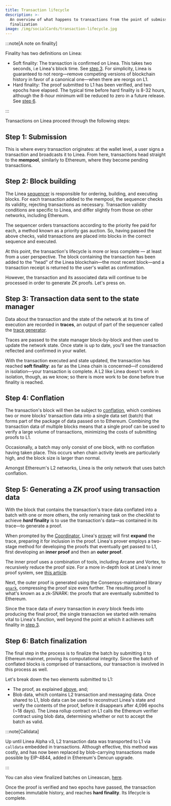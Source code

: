 ```yaml
---
title: Transaction lifecycle
description: >-
  An overview of what happens to transactions from the point of submission to
  finalization
image: /img/socialCards/transaction-lifecycle.jpg
---
```


:::note[A note on finality]

Finality has two definitions on Linea:
- Soft finality: The transaction is confirmed on Linea. This takes two seconds, i.e Linea's block 
time. See [step 3](#step-3-transaction-data-sent-to-the-state-manager). For simplicity, Linea is 
guaranteed to not reorg—remove competing versions of blockchain history in favor of a canonical 
one—when there are reorgs on L1. 
- Hard finality: The proof submitted to L1 has been verified, and two epochs have elapsed. The 
typical time before hard finality is 8-32 hours, although the 8-hour minimum will be reduced to
zero in a future release. See [step 6](#step-6-batch-finalization).

:::

Transactions on Linea proceed through the following steps:

## Step 1: Submission

This is where every transaction originates: at the wallet level, a user signs a transaction and 
broadcasts it to Linea. From here, transactions head straight to the **mempool**, similarly to 
Ethereum, where they become pending transactions.

## Step 2: Block building

The Linea [sequencer](../stack/sequencer/index.mdx) is responsible for ordering, building, and 
executing blocks. For each transaction added to the mempool, the sequencer checks its validity, 
rejecting transactions as necessary. Transaction validity conditions are specific to Linea, and 
differ slightly from those on other networks, including Ethereum.

The sequencer orders transactions according to the priority fee paid for each, a method known as
a priority gas auction. So, having passed the above checks, valid transactions are placed into
blocks in the correct sequence and executed.

At this point, the transaction's lifecycle is more or less complete — at least from a user
perspective. The block containing the transaction has been added to the "head" of the Linea
blockchain—the most recent block—and a transaction receipt is returned to the user's wallet as
confirmation.

However, the transaction and its associated data will continue to be processed in order to
generate ZK proofs. Let's press on.

## Step 3: Transaction data sent to the state manager

Data about the transaction and the state of the network at its time of execution are recorded
in **traces**, an output of part of the sequencer called the [trace generator](../stack/sequencer/traces-generator.md).

Traces are passed to the state manager block-by-block and then used to update the network state.
Once state is up to date, you'll see the transaction reflected and confirmed in your wallet.

With the transaction executed and state updated, the transaction has reached **soft finality**:
as far as the Linea chain is concerned—if considered in isolation—your transaction is complete.
A L2 like Linea doesn't work in isolation, though, as we know; so there is more work to be done
before true finality is reached.

## Step 4: Conflation

The transaction's block will then be subject to [conflation](../stack/sequencer/conflation.md), which
combines two or more blocks' transaction data into a single data set (batch) that forms part of
the package of data passed on to Ethereum. Combining the transaction data of multiple blocks
means that a single proof can be used to verify a large volume of transactions, minimizing the
costs of submitting proofs to L1.

Occasionally, a batch may only consist of one block, with no conflation having taken place.
This occurs when chain activity levels are particularly high, and the block size is larger
than normal.

Amongst Ethereum's L2 networks, Linea is the only network that uses batch conflation.

## Step 5: Generating a ZK proof using transaction data

With the block that contains the transaction's trace data conflated into a batch with one or
more others, the only remaining task on the checklist to achieve **_hard_ finality** is to use
the transaction's data—as contained in its trace—to generate a proof.

When prompted by the [Coordinator](../stack/coordinator/index.mdx), Linea's [prover](../stack/trace-expansion-proving/index.mdx)
will first **expand** the trace, preparing it for inclusion in the proof. Linea's prover employs
a two-stage method for developing the proofs that eventually get passed to L1, first developing
an **inner proof** and then an **outer proof**.

The inner proof uses a combination of tools, including Arcane and Vortex, to recursively reduce
the proof size. For a more in-depth look at Linea's inner proof system, see [this article](https://linea.mirror.xyz/B3b1lUK8--UKZ_Qehk7SfOyvdcGbcuoyvNsSukHgOY8).

Next, the outer proof is generated using the Consensys-maintained library [`gnark`](https://docs.gnark.consensys.net/),
compressing the proof size even further. The resulting proof is what's known as a zk-SNARK:
the proofs that are eventually submitted to Ethereum.

Since the trace data of _every_ transaction in _every_ block feeds into producing the final proof,
the single transaction we started with remains vital to Linea's function, well beyond the point
at which it achieves soft finality in [step 3](#step-3-transaction-data-sent-to-the-state-manager).

## Step 6: Batch finalization

The final step in the process is to finalize the batch by submitting it to Ethereum mainnet,
proving its computational integrity. Since the batch of conflated blocks is comprised of
transactions, our transaction is involved in this process as well.

Let's break down the two elements submitted to L1:

- The proof, as explained [above](#step-5-generating-a-zk-proof-using-transaction-data), and;
- Blob data, which contains L2 transaction and messaging data. Once shared to L1, blob data
can be used to reconstruct Linea's state and verify the contents of the proof, before it disappears
after 4,096 epochs (~18 days). The Linea rollup contract on L1 calls the Ethereum verifier contract
using blob data, determining whether or not to accept the batch as valid.

:::note[Calldata]

Up until Linea Alpha v3, L2 transaction data was transported to L1 via `calldata` embedded in
transactions. Although effective, this method was costly, and has now been replaced by
blob-carrying transactions made possible by EIP-4844, added in Ethereum's Dencun upgrade.

:::

You can also view finalized batches on Lineascan, [here](https://lineascan.build/batches).

Once the proof is verified and two epochs have passed, the transaction becomes immutable history,
and reaches **hard finality**. Its lifecycle is complete.
